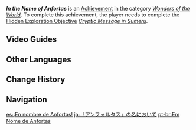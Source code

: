 {{Achievement Infobox
|id           = 81239
|order id     = 1225
|category     = Wonders of the World
|description  = Visit the place where the heroes met their end.
|requirements = Complete ''[[Cryptic Message in Sumeru]]''.
|primogems    = 5
|tracking     = 
|topic        = 
|hidden       = 1
|type         = Exploration
}}
'''''In the Name of Anfortas''''' is an [[Achievement]] in the category ''[[Wonders of the World]]''. To complete this achievement, the player needs to complete the [[Hidden Exploration Objective]] ''[[Cryptic Message in Sumeru]]''.
<!--
==Gameplay Notes==

==Trivia==
-->
==Video Guides==
{{EVT
|video1   = https://youtu.be/qu1NkMoba6o
|caption1 = Hidden Achievement: In the Name of Anfortas
}}
==Other Languages==
{{Other Languages
|en      = In the Name of Anfortas
|zhs     = 以「安弗塔斯」之名
|zhs_rm  = Yǐ "Ānfútǎsī" zhī Míng
|zht     = 以「安弗塔斯」之名
|zht_rm  = Yǐ "Ānfútǎsī" zhī Míng
|zh_tl   = In the Name of "Anfortas"
|ja      = 「アンフォルタス」の名において
|ja_rm   = "Anforutasu" no Na ni Oite
|ja_tl   = In the Name of "Anfortas"
|ko      = 「안포르타스」의 이름으로
|ko_rm   = "Anporeutaseu"ui Ireumeuro
|ko_tl   = In the Name of "Anfortas"
|es      = ¡En nombre de Anfortas!
|es_tl   = In the Name of Anfortas!
|fr      = Au nom d'Anfortas !
|fr_tl   = In the Name of Anfortas!
|ru      = Во имя Анфортаса
|ru_tl   = In the Name of Anfortas
|th      = ด้วยนามแห่ง Anfortas
|th_rm   = 
|th_tl   = 
|vi      = Với Danh Nghĩa "Anfortas"
|vi_tl   = 
|de      = Im Namen von „Anfortas“
|de_tl   = In the Name of "Anfortas"
|id      = Dalam Nama Anfortas
|id_tl   = In the Name of Anfortas
|pt      = Em Nome de Anfortas
|pt_tl   = 
|tr      = Anfortas Adına
|tr_tl   = In Anfortas's Name
|it      = Nel nome di Anfortas
|it_tl   = 
}}

==Change History==
{{Change History|3.0}}
<!--
==References==
{{Reflist}}
-->
==Navigation==
{{Achievement Navbox}}

[[es:¡En nombre de Anfortas!]]
[[ja:「アンフォルタス」の名において]]
[[pt-br:Em Nome de Anfortas]]